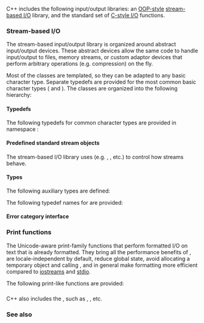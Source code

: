 {{title|Input/output library}}
{{cpp/io/navbar}}

C++ includes the following input/output libraries: an [[enwiki:Object-oriented_programming|OOP-style]] [[#Stream-based I/O|stream-based I/O]] library{{rev inl|since=c++23|, [[#Print functions (since C++23)|print-based family]] of functions}}, and the standard set of [[#C-style I/O|C-style I/O]] functions.

===Stream-based I/O===
The stream-based input/output library is organized around abstract input/output devices. These abstract devices allow the same code to handle input/output to files, memory streams, or custom adaptor devices that perform arbitrary operations (e.g. compression) on the fly.

Most of the classes are templated, so they can be adapted to any basic character type. Separate typedefs are provided for the most common basic character types ({{c/core|char}} and {{c/core|wchar_t}}). The classes are organized into the following hierarchy:

{{inheritance diagram/std-io-complete}}

{{dsc begin}}
{{dsc h2|Abstraction}}
{{dsc header|ios}}
{{dsc inc|cpp/io/dsc ios_base}}
{{dsc inc|cpp/io/dsc basic_ios}}
{{dsc header|streambuf}}
{{dsc inc|cpp/io/dsc basic_streambuf}}
{{dsc header|ostream}}
{{dsc inc|cpp/io/dsc basic_ostream}}
{{dsc header|istream}}
{{dsc inc|cpp/io/dsc basic_istream}}
{{dsc inc|cpp/io/dsc basic_iostream}}
{{dsc h2|File I/O implementation}}
{{dsc header|fstream}}
{{dsc inc|cpp/io/dsc basic_filebuf}}
{{dsc inc|cpp/io/dsc basic_ifstream}}
{{dsc inc|cpp/io/dsc basic_ofstream}}
{{dsc inc|cpp/io/dsc basic_fstream}}
{{dsc h2|String I/O implementation}}
{{dsc header|sstream}}
{{dsc inc|cpp/io/dsc basic_stringbuf}}
{{dsc inc|cpp/io/dsc basic_istringstream}}
{{dsc inc|cpp/io/dsc basic_ostringstream}}
{{dsc inc|cpp/io/dsc basic_stringstream}}
{{dsc h2|Array I/O implementations}}
{{dsc header|spanstream}}
{{dsc inc|cpp/io/dsc basic_spanbuf}}
{{dsc inc|cpp/io/dsc basic_ispanstream}}
{{dsc inc|cpp/io/dsc basic_ospanstream}}
{{dsc inc|cpp/io/dsc basic_spanstream}}
{{dsc header|strstream}}
{{dsc inc|cpp/io/dsc strstreambuf}}
{{dsc inc|cpp/io/dsc istrstream}}
{{dsc inc|cpp/io/dsc ostrstream}}
{{dsc inc|cpp/io/dsc strstream}}
{{anchor|Synchronized output}}
{{dsc h2|Synchronized output {{mark since c++20}}}}
{{dsc header|syncstream}}
{{dsc inc|cpp/io/dsc basic_syncbuf}}
{{dsc inc|cpp/io/dsc basic_osyncstream}}
{{dsc end}}

====Typedefs====
The following typedefs for common character types are provided in namespace {{tt|std}}:
{{dsc begin}}
{{dsc hitem|Type|Definition}}
{{dsc header|ios}}
{{dsc|{{lc|std::ios}}|{{co|std::basic_ios&lt;char&gt;}}}}
{{dsc|{{lc|std::wios}}|{{co|std::basic_ios&lt;wchar_t&gt;}}}}
{{dsc header|streambuf}}
{{dsc|{{lc|std::streambuf}}|{{co|std::basic_streambuf&lt;char&gt;}}}}
{{dsc|{{lc|std::wstreambuf}}|{{co|std::basic_streambuf&lt;wchar_t&gt;}}}}
{{dsc header|istream}}
{{dsc|{{lc|std::istream}}|{{co|std::basic_istream&lt;char&gt;}}}}
{{dsc|{{lc|std::wistream}}|{{co|std::basic_istream&lt;wchar_t&gt;}}}}
{{dsc|{{lc|std::iostream}}|{{co|std::basic_iostream&lt;char&gt;}}}}
{{dsc|{{lc|std::wiostream}}|{{co|std::basic_iostream&lt;wchar_t&gt;}}}}
{{dsc header|ostream}}
{{dsc|{{lc|std::ostream}}|{{co|std::basic_ostream&lt;char&gt;}}}}
{{dsc|{{lc|std::wostream}}|{{co|std::basic_ostream&lt;wchar_t&gt;}}}}
{{dsc header|fstream}}
{{dsc|{{lc|std::filebuf}}|{{co|std::basic_filebuf&lt;char&gt;}}}}
{{dsc|{{lc|std::wfilebuf}}|{{co|std::basic_filebuf&lt;wchar_t&gt;}}}}
{{dsc|{{lc|std::ifstream}}|{{co|std::basic_ifstream&lt;char&gt;}}}}
{{dsc|{{lc|std::wifstream}}|{{co|std::basic_ifstream&lt;wchar_t&gt;}}}}
{{dsc|{{lc|std::ofstream}}|{{co|std::basic_ofstream&lt;char&gt;}}}}
{{dsc|{{lc|std::wofstream}}|{{co|std::basic_ofstream&lt;wchar_t&gt;}}}}
{{dsc|{{lc|std::fstream}}|{{co|std::basic_fstream&lt;char&gt;}}}}
{{dsc|{{lc|std::wfstream}}|{{co|std::basic_fstream&lt;wchar_t&gt;}}}}
{{dsc header|sstream}}
{{dsc|{{lc|std::stringbuf}}|{{co|std::basic_stringbuf&lt;char&gt;}}}}
{{dsc|{{lc|std::wstringbuf}}|{{co|std::basic_stringbuf&lt;wchar_t&gt;}}}}
{{dsc|{{lc|std::istringstream}}|{{co|std::basic_istringstream&lt;char&gt;}}}}
{{dsc|{{lc|std::wistringstream}}|{{co|std::basic_istringstream&lt;wchar_t&gt;}}}}
{{dsc|{{lc|std::ostringstream}}|{{co|std::basic_ostringstream&lt;char&gt;}}}}
{{dsc|{{lc|std::wostringstream}}|{{co|std::basic_ostringstream&lt;wchar_t&gt;}}}}
{{dsc|{{lc|std::stringstream}}|{{co|std::basic_stringstream&lt;char&gt;}}}}
{{dsc|{{lc|std::wstringstream}}|{{co|std::basic_stringstream&lt;wchar_t&gt;}}}}
{{dsc header|spanstream}}
{{dsc|{{lc|std::spanbuf}} {{mark c++23}}|{{co|std::basic_spanbuf&lt;char&gt;}}}}
{{dsc|{{lc|std::wspanbuf}} {{mark c++23}}|{{co|std::basic_spanbuf&lt;wchar_t&gt;}}}}
{{dsc|{{lc|std::ispanstream}} {{mark c++23}}|{{co|std::basic_ispanstream&lt;char&gt;}}}}
{{dsc|{{lc|std::wispanstream}} {{mark c++23}}|{{co|std::basic_ispanstream&lt;wchar_t&gt;}}}}
{{dsc|{{lc|std::ospanstream}} {{mark c++23}}|{{co|std::basic_ospanstream&lt;char&gt;}}}}
{{dsc|{{lc|std::wospanstream}} {{mark c++23}}|{{co|std::basic_ospanstream&lt;wchar_t&gt;}}}}
{{dsc|{{lc|std::spanstream}} {{mark c++23}}|{{co|std::basic_spanstream&lt;char&gt;}}}}
{{dsc|{{lc|std::wspanstream}} {{mark c++23}}|{{co|std::basic_spanstream&lt;wchar_t&gt;}}}}
{{dsc header|syncstream}}
{{dsc|{{lc|std::syncbuf}} {{mark c++20}}|{{co|std::basic_syncbuf&lt;char&gt;}}}}
{{dsc|{{lc|std::wsyncbuf}} {{mark c++20}}|{{co|std::basic_syncbuf&lt;wchar_t&gt;}}}}
{{dsc|{{lc|std::osyncstream}} {{mark c++20}}|{{co|std::basic_osyncstream&lt;char&gt;}}}}
{{dsc|{{lc|std::wosyncstream}} {{mark c++20}}|{{co|std::basic_osyncstream&lt;wchar_t&gt;}}}}
{{dsc end}}

====Predefined standard stream objects====
{{dsc begin}}
{{dsc header|iostream}}
{{dsc inc|cpp/io/dsc cin}}
{{dsc inc|cpp/io/dsc cout}}
{{dsc inc|cpp/io/dsc cerr}}
{{dsc inc|cpp/io/dsc clog}}
{{dsc end}}

===={{rl|manip|I/O Manipulators}}====
The stream-based I/O library uses {{rl|manip|I/O manipulators}} (e.g. {{lc|std::boolalpha}}, {{lc|std::hex}}, etc.) to control how streams behave.

====Types====
The following auxiliary types are defined:
{{dsc begin}}
{{dsc header|ios}}
{{dsc inc|cpp/io/dsc streamoff}}
{{dsc inc|cpp/io/dsc streamsize}}
{{dsc inc|cpp/io/dsc fpos}}
{{dsc end}}

The following typedef names for {{c/core|std::fpos&lt;std::mbstate_t&gt;}} are provided: 
{{dsc begin}}
{{dsc header|iosfwd}}
{{dsc hitem|Type|Definition}}
{{dsc|{{tt|std::streampos}}|{{c/core|std::fpos&lt;std::char_traits&lt;char&gt;::state_type&gt;}}}}
{{dsc|{{tt|std::wstreampos}}|{{c/core|std::fpos&lt;std::char_traits&lt;wchar_t&gt;::state_type&gt;}}}}
{{dsc|{{tt|std::u8streampos}} {{mark c++20}}|{{c/core|std::fpos&lt;std::char_traits&lt;char8_t&gt;::state_type&gt;}}}}
{{dsc|{{tt|std::u16streampos}} {{mark c++11}}|{{c/core|std::fpos&lt;std::char_traits&lt;char16_t&gt;::state_type&gt;}}}}
{{dsc|{{tt|std::u32streampos}} {{mark c++11}}|{{c/core|std::fpos&lt;std::char_traits&lt;char32_t&gt;::state_type&gt;}}}}
{{dsc end}}

{{anchor|Error category interface}}
====Error category interface {{mark since c++11}}====
{{dsc begin}}
{{dsc header|ios}}
{{dsc inc|cpp/io/dsc io_errc}}
{{dsc inc|cpp/io/dsc iostream_category}}
{{dsc end}}

{{anchor|Print functions}}
===Print functions {{mark since c++23}}===
The Unicode-aware print-family functions that perform formatted I/O on text that is already formatted. They bring all the performance benefits of {{lc|std::format}}, are locale-independent by default, reduce global state, avoid allocating a temporary {{lc|std::string}} object and calling {{c|operator&lt;&lt;}}, and in general make formatting more efficient compared to [[#Stream-based I/O|iostreams]] and [[#C-style I/O|stdio]]. 

The following print-like functions are provided:
{{dsc begin}}
{{dsc header|print}}
{{dsc inc|cpp/io/dsc print}}
{{dsc inc|cpp/io/dsc println}}
{{dsc inc|cpp/io/dsc vprint_unicode}}
{{dsc inc|cpp/io/dsc vprint_nonunicode}}
{{dsc sep}}
{{dsc header|ostream}}
{{dsc inc|cpp/io/basic_ostream/dsc print}}
{{dsc inc|cpp/io/basic_ostream/dsc println}}
{{dsc end}}

==={{rl|c|C-style I/O}}===
C++ also includes the {{rl|c|input/output functions defined by C}}, such as {{lc|std::fopen}}, {{lc|std::getc}}, etc.

===See also===
{{dsc begin}}
{{dsc|[[cpp/filesystem|Filesystem library]] {{mark since c++17}}}}
{{dsc end}}

{{langlinks|ar|de|es|fr|it|ja|pl|pt|ru|zh}}